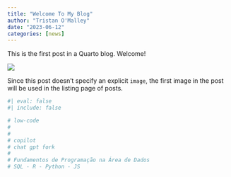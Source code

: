 ```yaml
---
title: "Welcome To My Blog"
author: "Tristan O'Malley"
date: "2023-06-12"
categories: [news]
---
```


This is the first post in a Quarto blog. Welcome!

![](thumbnail.jpg)

Since this post doesn't specify an explicit `image`, the first image in the post will be used in the listing page of posts.

```r
#| eval: false
#| include: false

# low-code
# 
# 
# copilot
# chat gpt fork
# 
# Fundamentos de Programação na Área de Dados
# SQL - R - Python - JS
```

